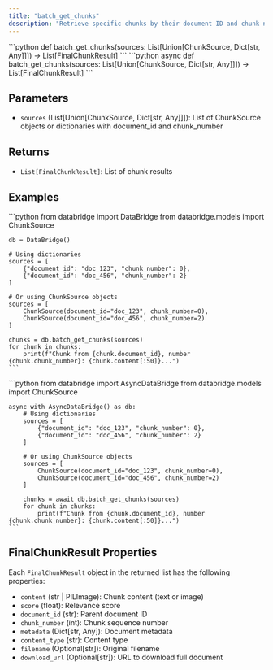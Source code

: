 ```yaml
---
title: "batch_get_chunks"
description: "Retrieve specific chunks by their document ID and chunk number"
---
```


<Tabs>
  <Tab title="Sync">
    ```python
    def batch_get_chunks(sources: List[Union[ChunkSource, Dict[str, Any]]]) -> List[FinalChunkResult]
    ```
  </Tab>
  <Tab title="Async">
    ```python
    async def batch_get_chunks(sources: List[Union[ChunkSource, Dict[str, Any]]]) -> List[FinalChunkResult]
    ```
  </Tab>
</Tabs>

## Parameters

- `sources` (List[Union[ChunkSource, Dict[str, Any]]]): List of ChunkSource objects or dictionaries with document_id and chunk_number

## Returns

- `List[FinalChunkResult]`: List of chunk results

## Examples

<Tabs>
  <Tab title="Sync">
    ```python
    from databridge import DataBridge
    from databridge.models import ChunkSource
    
    db = DataBridge()
    
    # Using dictionaries
    sources = [
        {"document_id": "doc_123", "chunk_number": 0},
        {"document_id": "doc_456", "chunk_number": 2}
    ]
    
    # Or using ChunkSource objects
    sources = [
        ChunkSource(document_id="doc_123", chunk_number=0),
        ChunkSource(document_id="doc_456", chunk_number=2)
    ]
    
    chunks = db.batch_get_chunks(sources)
    for chunk in chunks:
        print(f"Chunk from {chunk.document_id}, number {chunk.chunk_number}: {chunk.content[:50]}...")
    ```
  </Tab>
  <Tab title="Async">
    ```python
    from databridge import AsyncDataBridge
    from databridge.models import ChunkSource
    
    async with AsyncDataBridge() as db:
        # Using dictionaries
        sources = [
            {"document_id": "doc_123", "chunk_number": 0},
            {"document_id": "doc_456", "chunk_number": 2}
        ]
        
        # Or using ChunkSource objects
        sources = [
            ChunkSource(document_id="doc_123", chunk_number=0),
            ChunkSource(document_id="doc_456", chunk_number=2)
        ]
        
        chunks = await db.batch_get_chunks(sources)
        for chunk in chunks:
            print(f"Chunk from {chunk.document_id}, number {chunk.chunk_number}: {chunk.content[:50]}...")
    ```
  </Tab>
</Tabs>

## FinalChunkResult Properties

Each `FinalChunkResult` object in the returned list has the following properties:

- `content` (str | PILImage): Chunk content (text or image)
- `score` (float): Relevance score
- `document_id` (str): Parent document ID
- `chunk_number` (int): Chunk sequence number
- `metadata` (Dict[str, Any]): Document metadata
- `content_type` (str): Content type
- `filename` (Optional[str]): Original filename
- `download_url` (Optional[str]): URL to download full document 